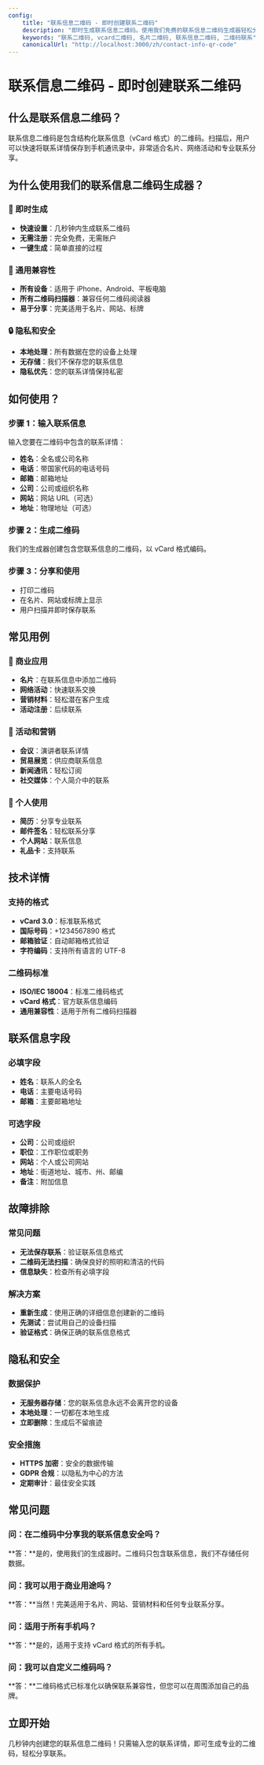 ```yaml
---
config:
    title: "联系信息二维码 - 即时创建联系二维码"
    description: "即时生成联系信息二维码。使用我们免费的联系信息二维码生成器轻松分享名片、vCard数据和联系详情。"
    keywords: "联系二维码, vcard二维码, 名片二维码, 联系信息二维码, 二维码联系"
    canonicalUrl: "http://localhost:3000/zh/contact-info-qr-code"
---
```


# 联系信息二维码 - 即时创建联系二维码

## 什么是联系信息二维码？

联系信息二维码是包含结构化联系信息（vCard 格式）的二维码。扫描后，用户可以快速将联系详情保存到手机通讯录中，非常适合名片、网络活动和专业联系分享。

## 为什么使用我们的联系信息二维码生成器？

### 🚀 即时生成

-   **快速设置**：几秒钟内生成联系二维码
-   **无需注册**：完全免费，无需账户
-   **一键生成**：简单直接的过程

### 📱 通用兼容性

-   **所有设备**：适用于 iPhone、Android、平板电脑
-   **所有二维码扫描器**：兼容任何二维码阅读器
-   **易于分享**：完美适用于名片、网站、标牌

### 🔒 隐私和安全

-   **本地处理**：所有数据在您的设备上处理
-   **无存储**：我们不保存您的联系信息
-   **隐私优先**：您的联系详情保持私密

## 如何使用？

### 步骤 1：输入联系信息

输入您要在二维码中包含的联系详情：

-   **姓名**：全名或公司名称
-   **电话**：带国家代码的电话号码
-   **邮箱**：邮箱地址
-   **公司**：公司或组织名称
-   **网站**：网站 URL（可选）
-   **地址**：物理地址（可选）

### 步骤 2：生成二维码

我们的生成器创建包含您联系信息的二维码，以 vCard 格式编码。

### 步骤 3：分享和使用

-   打印二维码
-   在名片、网站或标牌上显示
-   用户扫描并即时保存联系

## 常见用例

### 🏢 商业应用

-   **名片**：在联系信息中添加二维码
-   **网络活动**：快速联系交换
-   **营销材料**：轻松潜在客户生成
-   **活动注册**：后续联系

### 🎉 活动和营销

-   **会议**：演讲者联系详情
-   **贸易展览**：供应商联系信息
-   **新闻通讯**：轻松订阅
-   **社交媒体**：个人简介中的联系

### 📱 个人使用

-   **简历**：分享专业联系
-   **邮件签名**：轻松联系分享
-   **个人网站**：联系信息
-   **礼品卡**：支持联系

## 技术详情

### 支持的格式

-   **vCard 3.0**：标准联系格式
-   **国际号码**：+1234567890 格式
-   **邮箱验证**：自动邮箱格式验证
-   **字符编码**：支持所有语言的 UTF-8

### 二维码标准

-   **ISO/IEC 18004**：标准二维码格式
-   **vCard 格式**：官方联系信息编码
-   **通用兼容性**：适用于所有二维码扫描器

## 联系信息字段

### 必填字段

-   **姓名**：联系人的全名
-   **电话**：主要电话号码
-   **邮箱**：主要邮箱地址

### 可选字段

-   **公司**：公司或组织
-   **职位**：工作职位或职务
-   **网站**：个人或公司网站
-   **地址**：街道地址、城市、州、邮编
-   **备注**：附加信息

## 故障排除

### 常见问题

-   **无法保存联系**：验证联系信息格式
-   **二维码无法扫描**：确保良好的照明和清洁的代码
-   **信息缺失**：检查所有必填字段

### 解决方案

-   **重新生成**：使用正确的详细信息创建新的二维码
-   **先测试**：尝试用自己的设备扫描
-   **验证格式**：确保正确的联系信息格式

## 隐私和安全

### 数据保护

-   **无服务器存储**：您的联系信息永远不会离开您的设备
-   **本地处理**：一切都在本地生成
-   **立即删除**：生成后不留痕迹

### 安全措施

-   **HTTPS 加密**：安全的数据传输
-   **GDPR 合规**：以隐私为中心的方法
-   **定期审计**：最佳安全实践

## 常见问题

### 问：在二维码中分享我的联系信息安全吗？

**答：**是的，使用我们的生成器时。二维码只包含联系信息，我们不存储任何数据。

### 问：我可以用于商业用途吗？

**答：**当然！完美适用于名片、网站、营销材料和任何专业联系分享。

### 问：适用于所有手机吗？

**答：**是的，适用于支持 vCard 格式的所有手机。

### 问：我可以自定义二维码吗？

**答：**二维码格式已标准化以确保联系兼容性，但您可以在周围添加自己的品牌。

## 立即开始

几秒钟内创建您的联系信息二维码！只需输入您的联系详情，即可生成专业的二维码，轻松分享联系。
